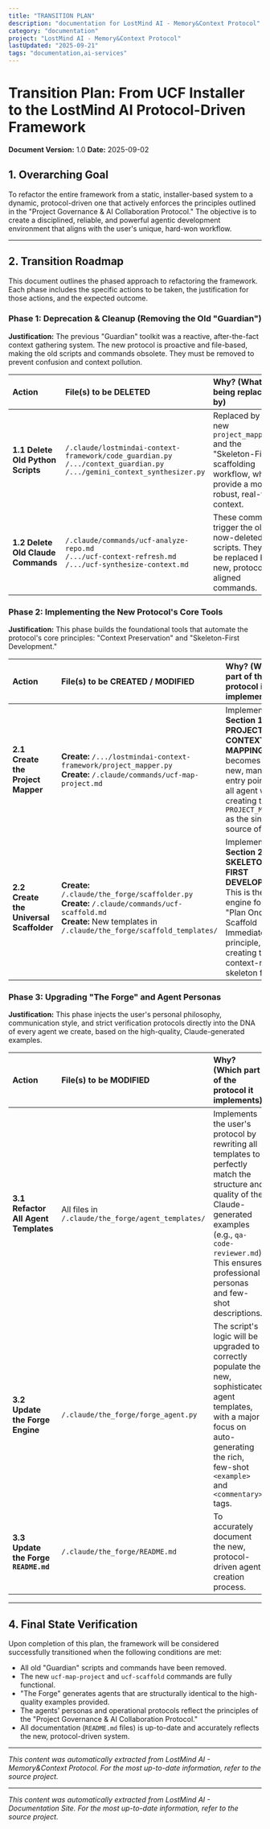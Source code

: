 ```yaml
---
title: "TRANSITION PLAN"
description: "documentation for LostMind AI - Memory&Context Protocol"
category: "documentation"
project: "LostMind AI - Memory&Context Protocol"
lastUpdated: "2025-09-21"
tags: "documentation,ai-services"
---
```


# Transition Plan: From UCF Installer to the LostMind AI Protocol-Driven Framework

**Document Version:** 1.0
**Date:** 2025-09-02

## 1. Overarching Goal

To refactor the entire framework from a static, installer-based system to a dynamic, protocol-driven one that actively enforces the principles outlined in the "Project Governance & AI Collaboration Protocol." The objective is to create a disciplined, reliable, and powerful agentic development environment that aligns with the user's unique, hard-won workflow.

---

## 2. Transition Roadmap

This document outlines the phased approach to refactoring the framework. Each phase includes the specific actions to be taken, the justification for those actions, and the expected outcome.

### Phase 1: Deprecation & Cleanup (Removing the Old "Guardian")

**Justification:** The previous "Guardian" toolkit was a reactive, after-the-fact context gathering system. The new protocol is proactive and file-based, making the old scripts and commands obsolete. They must be removed to prevent confusion and context pollution.

| Action | File(s) to be **DELETED** | Why? (What it's being replaced by) |
| :--- | :--- | :--- |
| **1.1 Delete Old Python Scripts** | `/.claude/lostmindai-context-framework/code_guardian.py`<br>`/.../context_guardian.py`<br>`/.../gemini_context_synthesizer.py` | Replaced by the new `project_mapper.py` and the "Skeleton-First" scaffolding workflow, which provide a more robust, real-time context. |
| **1.2 Delete Old Claude Commands** | `/.claude/commands/ucf-analyze-repo.md`<br>`/.../ucf-context-refresh.md`<br>`/.../ucf-synthesize-context.md` | These commands trigger the old, now-deleted scripts. They will be replaced by new, protocol-aligned commands. |

### Phase 2: Implementing the New Protocol's Core Tools

**Justification:** This phase builds the foundational tools that automate the protocol's core principles: "Context Preservation" and "Skeleton-First Development."

| Action | File(s) to be **CREATED / MODIFIED** | Why? (Which part of the protocol it implements) |
| :--- | :--- | :--- |
| **2.1 Create the Project Mapper** | **Create:** `/.../lostmindai-context-framework/project_mapper.py`<br>**Create:** `/.claude/commands/ucf-map-project.md` | Implements **Section 1: PROJECT CONTEXT MAPPING**. This becomes the new, mandatory entry point for all agent work, creating the `PROJECT_MAP.md` as the single source of truth. |
| **2.2 Create the Universal Scaffolder** | **Create:** `/.claude/the_forge/scaffolder.py`<br>**Create:** `/.claude/commands/ucf-scaffold.md`<br>**Create:** New templates in `/.claude/the_forge/scaffold_templates/` | Implements **Section 2: SKELETON-FIRST DEVELOPMENT**. This is the engine for the "Plan Once, Scaffold Immediately" principle, creating the context-rich skeleton files. |

### Phase 3: Upgrading "The Forge" and Agent Personas

**Justification:** This phase injects the user's personal philosophy, communication style, and strict verification protocols directly into the DNA of every agent we create, based on the high-quality, Claude-generated examples.

| Action | File(s) to be **MODIFIED** | Why? (Which part of the protocol it implements) |
| :--- | :--- | :--- |
| **3.1 Refactor All Agent Templates** | All files in `/.claude/the_forge/agent_templates/` | Implements the user's protocol by rewriting all templates to perfectly match the structure and quality of the Claude-generated examples (e.g., `qa-code-reviewer.md`). This ensures professional personas and few-shot descriptions. |
| **3.2 Update the Forge Engine** | `/.claude/the_forge/forge_agent.py` | The script's logic will be upgraded to correctly populate the new, sophisticated agent templates, with a major focus on auto-generating the rich, few-shot `<example>` and `<commentary>` tags. |
| **3.3 Update the Forge `README.md`** | `/.claude/the_forge/README.md` | To accurately document the new, protocol-driven agent creation process. |

---
## 4. Final State Verification

Upon completion of this plan, the framework will be considered successfully transitioned when the following conditions are met:

- All old "Guardian" scripts and commands have been removed.
- The new `ucf-map-project` and `ucf-scaffold` commands are fully functional.
- "The Forge" generates agents that are structurally identical to the high-quality examples provided.
- The agents' personas and operational protocols reflect the principles of the "Project Governance & AI Collaboration Protocol."
- All documentation (`README.md` files) is up-to-date and accurately reflects the new, protocol-driven system.


---
*This content was automatically extracted from LostMind AI - Memory&Context Protocol. For the most up-to-date information, refer to the source project.*


---
*This content was automatically extracted from LostMind AI - Documentation Site. For the most up-to-date information, refer to the source project.*
